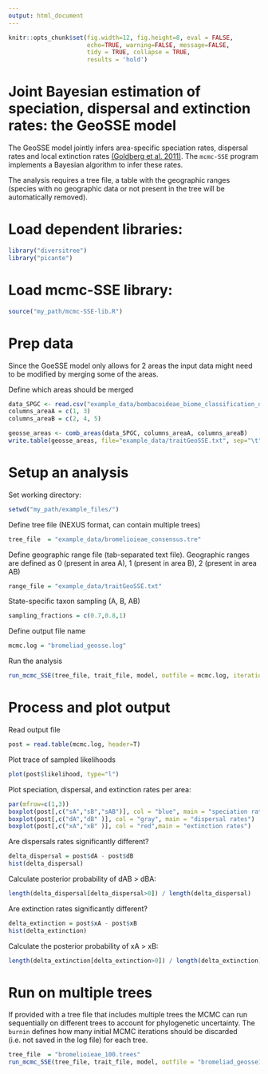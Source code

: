 ```yaml
---
output: html_document
---
```


```r
knitr::opts_chunk$set(fig.width=12, fig.height=8, eval = FALSE,
                      echo=TRUE, warning=FALSE, message=FALSE,
                      tidy = TRUE, collapse = TRUE,
                      results = 'hold')
```


# Joint Bayesian estimation of speciation, dispersal and extinction rates: the GeoSSE model

The GeoSSE model jointly infers area-specific speciation rates, dispersal rates and local extinction rates [(Goldberg et al. 2011)](https://academic.oup.com/sysbio/article/60/4/451/1611105). The `mcmc-SSE` program implements a Bayesian algorithm to infer these rates. 

The analysis requires a tree file, a table with the geographic ranges (species with no geographic data or not present in the tree will be automatically removed).


# Load dependent libraries: 
```r
library("diversitree")  
library("picante")
```

# Load mcmc-SSE library:  
```r
source("my_path/mcmc-SSE-lib.R")
```

# Prep data
Since the GoeSSE model only allows for 2 areas the input data might need to be modified by merging some of the areas.

Define which areas should be merged

```r
data_SPGC <- read.csv("example_data/bombacoideae_biome_classification_details.csv", row.names = 1)
columns_areaA = c(1, 3)
columns_areaB = c(2, 4, 5)

geosse_areas <- comb_areas(data_SPGC, columns_areaA, columns_areaB)
write.table(geosse_areas, file="example_data/traitGeoSSE.txt", sep="\t", row.names=F, quote=F)
```

# Setup an analysis
Set working directory:  
```r
setwd("my_path/example_files/")
```

Define tree file (NEXUS format, can contain multiple trees)  
```r
tree_file  = "example_data/bromelioieae_consensus.tre"
```

Define geographic range file (tab-separated text file). Geographic ranges are defined as 0 (present in area A), 1 (present in area B), 2 (present in area AB)  
```r
range_file = "example_data/traitGeoSSE.txt"
```

State-specific taxon sampling (A, B, AB)  
```r
sampling_fractions = c(0.7,0.8,1)
```

Define output file name
```r
mcmc.log = "bromeliad_geosse.log"
```

Run the analysis
```r
run_mcmc_SSE(tree_file, trait_file, model, outfile = mcmc.log, iterations = 10000, rho = sampling_fractions)
```

# Process and plot output
Read output file
```r
post = read.table(mcmc.log, header=T)
```

Plot trace of sampled likelihoods
```r
plot(post$likelihood, type="l")
```

Plot speciation, dispersal, and extinction rates per area:  

```r
par(mfrow=c(1,3))
boxplot(post[,c("sA","sB","sAB")], col = "blue", main = "speciation rates")
boxplot(post[,c("dA","dB" )], col = "gray", main = "dispersal rates")
boxplot(post[,c("xA","xB" )], col = "red",main = "extinction rates")
```

Are dispersals rates significantly different?  

```r
delta_dispersal = post$dA - post$dB
hist(delta_dispersal)
```

Calculate posterior probability of dAB > dBA:
```r
length(delta_dispersal[delta_dispersal>0]) / length(delta_dispersal)
```

Are extinction rates significantly different?

```r
delta_extinction = post$xA - post$xB
hist(delta_extinction)
```

Calculate the posterior probability of xA > xB:

```r
length(delta_extinction[delta_extinction>0]) / length(delta_extinction)
```


# Run on multiple trees
If provided with a tree file that includes multiple trees the MCMC can run sequentially on different trees to account for phylogenetic uncertainty. The `burnin` defines how many initial MCMC iterations should be discarded (i.e. not saved in the log file) for each tree.

```r
tree_file  = "bromelioieae_100.trees"  
run_mcmc_SSE(tree_file, trait_file, model, outfile = "bromeliad_geosse100.log", iterations = 10000, nTREES=5, burnin=100)
```

